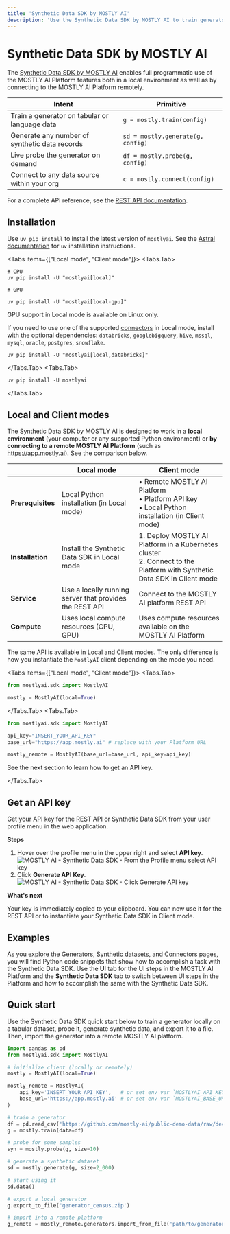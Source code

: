 ```yaml
---
title: 'Synthetic Data SDK by MOSTLY AI'
description: 'Use the Synthetic Data SDK by MOSTLY AI to train generators, generate synthetic data, connect to data sources, share data with your team, and much more. Do so in a local Python environment or on a remote MOSTLY AI platform.'
---
```



# Synthetic Data SDK by MOSTLY AI

The [Synthetic Data SDK by MOSTLY AI](https://github.com/mostly-ai/mostlyai?tab=readme-ov-file#synthetic-data-sdk-) enables full programmatic use of the MOSTLY AI Platform features both in a local environment as well as by connecting to the MOSTLY AI Platform remotely.

| Intent                                        | Primitive                         |
| --------------------------------------------- | --------------------------------- |
| Train a generator on tabular or language data | `g = mostly.train(config)`        |
| Generate any number of synthetic data records | `sd = mostly.generate(g, config)` |
| Live probe the generator on demand            | `df = mostly.probe(g, config)`    |
| Connect to any data source within your org    | `c = mostly.connect(config)`      |

<Callout>For a complete API reference, see the [REST API documentation](https://api-docs.mostly.ai).</Callout>

## Installation

Use `uv pip install` to install the latest version of `mostlyai`. See the [Astral documentation](https://docs.astral.sh/uv/getting-started/installation/) for `uv` installation instructions.

<Tabs items={["Local mode", "Client mode"]}>
<Tabs.Tab>

```shell copy filename="shell"
# CPU
uv pip install -U "mostlyai[local]"

# GPU

uv pip install -U "mostlyai[local-gpu]"

```

<CustomCallout>GPU support in Local mode is available on Linux only.</CustomCallout>

If you need to use one of the supported [connectors](/connectors/create) in Local mode, install with the optional dependencies: `databricks`, `googlebigquery`, `hive`, `mssql`, `mysql`, `oracle`, `postgres`, `snowflake`.

```shell copy filename="shell" /databricks/
uv pip install -U "mostlyai[local,databricks]"
```

</Tabs.Tab>
<Tabs.Tab>

```shell copy filename="shell"
uv pip install -U mostlyai
```

</Tabs.Tab>
</Tabs>

## Local and Client modes

The Synthetic Data SDK by MOSTLY AI is designed to work in a **local environment** (your computer or any supported Python environment) or **by connecting to a remote MOSTLY AI Platform** (such as https://app.mostly.ai). See the comparison below.

|                   | Local mode                                              | Client mode                                                                                                                 |
| ----------------- | ------------------------------------------------------- | --------------------------------------------------------------------------------------------------------------------------- |
| **Prerequisites** | Local Python installation (in Local mode)               | • Remote MOSTLY AI Platform<br />• Platform API key<br />• Local Python installation (in Client mode)                       |
| **Installation**  | Install the Synthetic Data SDK in Local mode            | 1. Deploy MOSTLY AI Platform in a Kubernetes cluster<br />2. Connect to the Platform with Synthetic Data SDK in Client mode |
| **Service**       | Use a locally running server that provides the REST API | Connect to the MOSTLY AI platform REST API                                                                                  |
| **Compute**       | Uses local compute resources (CPU, GPU)                 | Uses compute resources available on the MOSTLY AI Platform                                                                  |

The same API is available in Local and Client modes. The only difference is how you instantiate the `MostlyAI` client depending on the mode you need.

<Tabs items={["Local mode", "Client mode"]}>
<Tabs.Tab>

```python filename="python" {3} copy
from mostlyai.sdk import MostlyAI

mostly = MostlyAI(local=True)
```

</Tabs.Tab>
<Tabs.Tab>

```python filename="python" {3,4,6} copy
from mostlyai.sdk import MostlyAI

api_key="INSERT_YOUR_API_KEY"
base_url="https://app.mostly.ai" # replace with your Platform URL

mostly_remote = MostlyAI(base_url=base_url, api_key=api_key)
```

See the next section to learn how to get an API key.

</Tabs.Tab>
</Tabs>

## Get an API key

Get your API key for the REST API or Synthetic Data SDK from your user profile menu in the web application.

**Steps**

1. Hover over the profile menu in the upper right and select **API key**.
   <Image src="/docimages/python-sdk/api-key/01-profile-select-API-key.webp" alt="MOSTLY AI - Synthetic Data SDK - From the Profile menu select API key" width={250} height={250} />
2. Click **Generate API Key**.
   <Image src="/docimages/python-sdk/api-key/02-generate-api-key.webp" alt="MOSTLY AI - Synthetic Data SDK - Click Generate API key" width={800} height={150} />

**What's next**

Your key is immediately copied to your clipboard. You can now use it for the REST API or to instantiate your Synthetic Data SDK in Client mode.

## Examples

As you explore the [Generators](/generators), [Synthetic datasets](/synthetic-datasets), and [Connectors](/connectors) pages, you will find Python code snippets that show how to accomplish a task with the Synthetic Data SDK. Use the **UI** tab for the UI steps in the MOSTLY AI Platform and the **Synthetic Data SDK** tab to switch between UI steps in the Platform and how to accomplish the same with the Synthetic Data SDK.

## Quick start

Use the Synthetic Data SDK quick start below to train a generator locally on a tabular dataset, probe it, generate synthetic data, and export it to a file. Then, import the generator into a remote MOSTLY AI platform.

```python filename="python" copy
import pandas as pd
from mostlyai.sdk import MostlyAI

# initialize client (locally or remotely)
mostly = MostlyAI(local=True)

mostly_remote = MostlyAI(
    api_key='INSERT_YOUR_API_KEY',   # or set env var `MOSTLYAI_API_KEY`
    base_url='https://app.mostly.ai' # or set env var `MOSTLYAI_BASE_URL`
)

# train a generator
df = pd.read_csv('https://github.com/mostly-ai/public-demo-data/raw/dev/census/census.csv.gz')
g = mostly.train(data=df)

# probe for some samples
syn = mostly.probe(g, size=10)

# generate a synthetic dataset
sd = mostly.generate(g, size=2_000)

# start using it
sd.data()

# export a local generator
g.export_to_file('generator_census.zip')

# import into a remote platform
g_remote = mostly_remote.generators.import_from_file('path/to/generator_census.zip')
```
